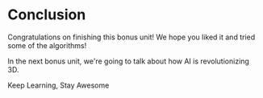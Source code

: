 # Conclusion

Congratulations on finishing this bonus unit! We hope you liked it and tried some of the algorithms!

In the next bonus unit, we're going to talk about how AI is revolutionizing 3D.

Keep Learning, Stay Awesome